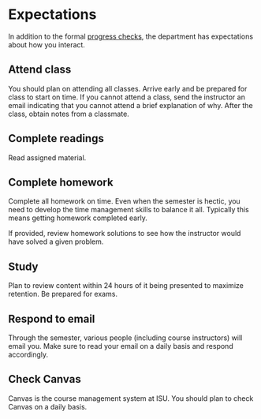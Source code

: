 # Expectations

In addition to the formal [progress checks](progress.html),
the department has expectations about how you interact. 

## Attend class

You should plan on attending all classes.
Arrive early and be prepared for class to start on time. 
If you cannot attend a class, 
send the instructor an email indicating that you cannot attend a brief explanation
of why. 
After the class, obtain notes from a classmate. 

## Complete readings

Read assigned material. 

## Complete homework

Complete all homework on time. 
Even when the semester is hectic, 
you need to develop the time management skills to balance it all. 
Typically this means getting homework completed early.

If provided, review homework solutions to see how the instructor would have
solved a given problem. 

## Study

Plan to review content within 24 hours of it being presented to maximize 
retention. 
Be prepared for exams. 

## Respond to email

Through the semester, various people (including course instructors) will email
you. 
Make sure to read your email on a daily basis and respond accordingly. 

## Check Canvas

Canvas is the course management system at ISU. 
You should plan to check Canvas on a daily basis. 


